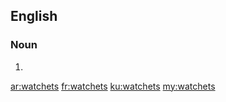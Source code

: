 ==English==

===Noun===
{{head|en|plural}}

# {{plural of|watchet|lang=en|nocat=1}}

[[ar:watchets]]
[[fr:watchets]]
[[ku:watchets]]
[[my:watchets]]